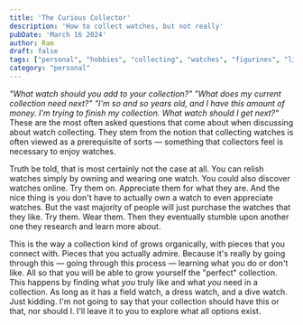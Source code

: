 ```yaml
---
title: 'The Curious Collector'
description: 'How to collect watches, but not really'
pubDate: 'March 16 2024'
author: Ram
draft: false
tags: ["personal", "hobbies", "collecting", "watches", "figurines", "lifestyle"]
category: "personal"
---
```


_"What watch should you add to your collection?" "What does my current collection need next?" "I'm so and so years old, and I have this amount of money. I'm trying to finish my collection. What watch should I get next?"_ These are the most often asked questions that come about when discussing about watch collecting. They stem from the notion that collecting watches is often viewed as a prerequisite of sorts — something that collectors feel is necessary to enjoy watches.

Truth be told, that is most certainly not the case at all. You can relish watches simply by owning and wearing one watch. You could also discover watches online. Try them on. Appreciate them for what they are. And the nice thing is you don't have to actually own a watch to even appreciate watches. But the vast majority of people will just purchase the watches that they like. Try them. Wear them. Then they eventually stumble upon another one they research and learn more about.

This is the way a collection kind of grows organically, with pieces that you connect with. Pieces that you actually admire. Because it's really by going through this — going through this process — learning what you do or don't like. All so that you will be able to grow yourself the "perfect" collection. This happens by finding what _you_ truly like and what _you_ need in a collection. As long as it has a field watch, a dress watch, and a dive watch. Just kidding. I'm not going to say that your collection should have this or that, nor should I. I'll leave it to you to explore what all options exist.
